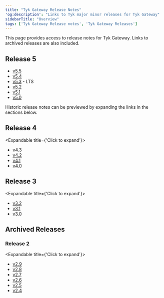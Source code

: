 ```yaml
---
title: "Tyk Gateway Release Notes"
'og:description': "Links to Tyk major minor releases for Tyk Gateway"
sidebarTitle: "Overview"
tags: ['Tyk Gateway Release notes', 'Tyk Gateway Releases']
---
```


This page provides access to release notes for Tyk Gateway. Links to archived releases are also included.

## Release 5

- [v5.5](/5.5/product-stack/tyk-gateway/release-notes/version-5.5.md)
- [v5.4](/5.5/product-stack/tyk-gateway/release-notes/version-5.4.md)
- [v5.3](/5.5/product-stack/tyk-gateway/release-notes/version-5.3.md) - LTS
- [v5.2](/5.5/product-stack/tyk-gateway/release-notes/version-5.2.md)
- [v5.1](/5.5/product-stack/tyk-gateway/release-notes/version-5.1.md)
- [v5.0](/5.5/product-stack/tyk-gateway/release-notes/version-5.0.md)

Historic release notes can be previewed by expanding the links in the sections below.

## Release 4
<Expandable title={'Click to expand'}>
- [v4.3](/5.5/product-stack/tyk-gateway/release-notes/version-4.3.md)
- [v4.2](/5.5/product-stack/tyk-gateway/release-notes/version-4.2.md)
- [v4.1](/5.5/product-stack/tyk-gateway/release-notes/version-4.1.md)
- [v4.0](/5.5/product-stack/tyk-gateway/release-notes/version-4.0.md)
</Expandable>

## Release 3
<Expandable title={'Click to expand'}>
- [v3.2](/5.5/product-stack/tyk-gateway/release-notes/version-3.2.md)
- [v3.1](/5.5/product-stack/tyk-gateway/release-notes/version-3.1.md)
- [v3.0](/5.5/product-stack/tyk-gateway/release-notes/version-3.0.md)
</Expandable>

## Archived Releases

### Release 2
<Expandable title={'Click to expand'}>
- [v2.9](/5.5/product-stack/tyk-gateway/release-notes/archived-releases/version-2.9.md)
- [v2.8](/5.5/product-stack/tyk-gateway/release-notes/archived-releases/version-2.8.md)
- [v2.7](/5.5/product-stack/tyk-gateway/release-notes/archived-releases/version-2.7.md)
- [v2.6](/5.5/product-stack/tyk-gateway/release-notes/archived-releases/version-2.6.md)
- [v2.5](/5.5/product-stack/tyk-gateway/release-notes/archived-releases/version-2.5.md)
- [v2.4](/5.5/product-stack/tyk-gateway/release-notes/archived-releases/version-2.4.md)
</Expandable>
